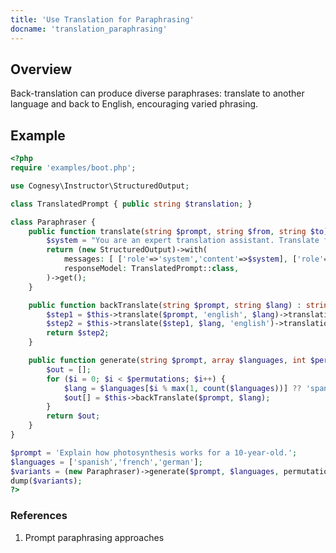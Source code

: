 ```yaml
---
title: 'Use Translation for Paraphrasing'
docname: 'translation_paraphrasing'
---
```


## Overview

Back-translation can produce diverse paraphrases: translate to another language and back to English, encouraging varied phrasing.

## Example

```php
<?php
require 'examples/boot.php';

use Cognesy\Instructor\StructuredOutput;

class TranslatedPrompt { public string $translation; }

class Paraphraser {
    public function translate(string $prompt, string $from, string $to) : TranslatedPrompt {
        $system = "You are an expert translation assistant. Translate from {$from} to {$to}. Paraphrase and use synonyms where possible.";
        return (new StructuredOutput)->with(
            messages: [ ['role'=>'system','content'=>$system], ['role'=>'user','content'=>"Prompt: {$prompt}"] ],
            responseModel: TranslatedPrompt::class,
        )->get();
    }

    public function backTranslate(string $prompt, string $lang) : string {
        $step1 = $this->translate($prompt, 'english', $lang)->translation;
        $step2 = $this->translate($step1, $lang, 'english')->translation;
        return $step2;
    }

    public function generate(string $prompt, array $languages, int $permutations = 5) : array {
        $out = [];
        for ($i = 0; $i < $permutations; $i++) {
            $lang = $languages[$i % max(1, count($languages))] ?? 'spanish';
            $out[] = $this->backTranslate($prompt, $lang);
        }
        return $out;
    }
}

$prompt = 'Explain how photosynthesis works for a 10-year-old.';
$languages = ['spanish','french','german'];
$variants = (new Paraphraser)->generate($prompt, $languages, permutations: 3);
dump($variants);
?>
```

### References

1) Prompt paraphrasing approaches
